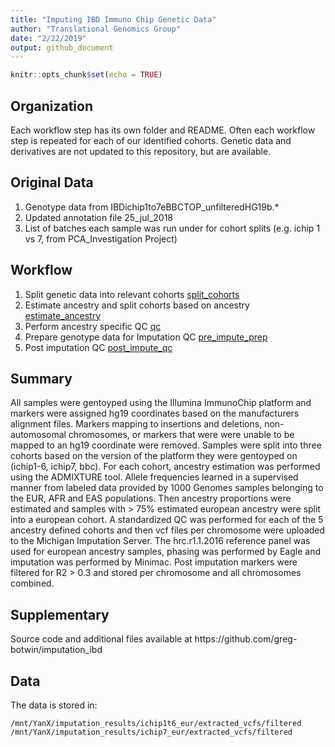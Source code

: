 ```yaml
---
title: "Imputing IBD Immuno Chip Genetic Data"
author: "Translational Genomics Group"
date: "2/22/2019"
output: github_document
---
```


```r
knitr::opts_chunk$set(echo = TRUE)
```

## Organization
Each workflow step has its own folder and README. Often each workflow step is repeated for each of our identified cohorts. Genetic data and derivatives are not updated to this repository, but are available. 

## Original Data
1. Genotype data from IBDichip1to7eBBCTOP_unfilteredHG19b.* 
2. Updated annotation file 25_jul_2018
3. List of batches each sample was run under for cohort splits (e.g. ichip 1 vs 7, from PCA_Investigation Project)

## Workflow

1. Split genetic data into relevant cohorts [split_cohorts](workflow/1.split_cohorts/)
2. Estimate ancestry and split cohorts based on ancestry [estimate_ancestry](workflow/2.estimate_ancestry/)
3. Perform ancestry specific QC [qc](workflow/3.qc/)
4. Prepare genotype data for Imputation QC [pre_impute_prep](workflow/4.pre_impute_prep/)
5. Post imputation QC [post_impute_qc](workflow/5.post_impute_qc/)

## Summary
All samples were gentoyped using the Illumina ImmunoChip platform and markers were assigned hg19 coordinates based on the manufacturers alignment files. Markers mapping to insertions and deletions, non-automosomal chromosomes, or markers that were were unable to be mapped to an hg19 coordinate were removed. Samples were split into three cohorts based on the version of the platform they were gentoyped on (ichip1-6, ichip7, bbc). For each cohort, ancestry estimation was performed using the ADMIXTURE tool. Allele frequencies learned in a supervised manner from labeled data provided by 1000 Genomes samples belonging to the EUR, AFR and EAS populations. Then ancestry proportions were estimated and samples with > 75% estimated european ancestry were split into a european cohort. A standardized QC was performed for each of the 5 ancestry defined cohorts and then vcf files per chromosome were uploaded to the Michigan Imputation Server. The hrc.r1.1.2016 reference panel was used for european ancestry samples, phasing was performed by Eagle and imputation was performed by Minimac. Post imputation markers were filtered for R2 > 0.3 and stored per chromosome and all chromosomes combined. 

## Supplementary
Source code and additional files available at https://github.com/greg-botwin/imputation_ibd 

## Data 
The data is stored in:

`/mnt/YanX/imputation_results/ichip1t6_eur/extracted_vcfs/filtered`
`/mnt/YanX/imputation_results/ichip7_eur/extracted_vcfs/filtered`